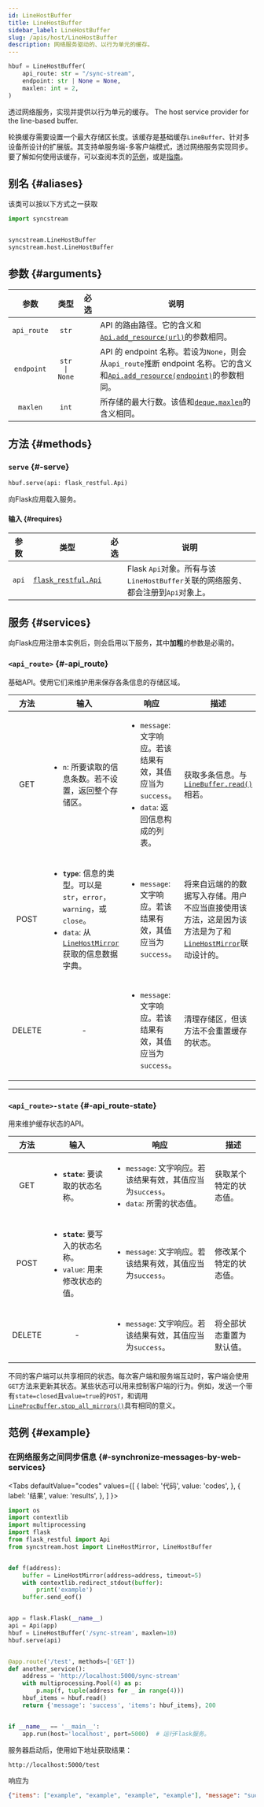 ```yaml
---
id: LineHostBuffer
title: LineHostBuffer
sidebar_label: LineHostBuffer
slug: /apis/host/LineHostBuffer
description: 网络服务驱动的、以行为单元的缓存。
---
```





<APITopBar type="class" source="host.LineHostBuffer" />

```python
hbuf = LineHostBuffer(
    api_route: str = "/sync-stream",
    endpoint: str | None = None,
    maxlen: int = 2,
)
```

透过网络服务，实现并提供以行为单元的缓存。
The host service provider for the line-based buffer.

轮换缓存需要设置一个最大存储区长度。该缓存是基础缓存`LineBuffer`、针对多设备所设计的扩展版。其支持单服务端-多客户端模式，透过网络服务实现同步。要了解如何使用该缓存，可以查阅本页的[范例](#example)，或是[指南](../../guides/sync-host.mdx)。

## 别名 {#aliases}

该类可以按以下方式之一获取

```python
import syncstream


syncstream.LineHostBuffer
syncstream.host.LineHostBuffer
```

## 参数 {#arguments}

|    参数     |     类型      | 必选 | <center>说明</center>                                                                                                                                              |
| :---------: | :-----------: | :--: | :----------------------------------------------------------------------------------------------------------------------------------------------------------------- |
| `api_route` |     `str`     |      | API 的路由路径。它的含义和[`Api.add_resource(url)`<IconExternalLink/>][link-addresource]的参数相同。                                                               |
| `endpoint`  | `str \| None` |      | API 的 endpoint 名称。若设为`None`，则会从`api_route`推断 endpoint 名称。它的含义和[`Api.add_resource(endpoint)`<IconExternalLink/>][link-addresource]的参数相同。 |
|  `maxlen`   |     `int`     |      | 所存储的最大行数。该值和[`deque.maxlen`<IconExternalLink/>][link-deque-maxlen]的含义相同。                                                                         |

## 方法 {#methods}

### <IconObjType type="method"/> `serve` {#-serve}

```python
hbuf.serve(api: flask_restful.Api)
```

向Flask应用载入服务。

#### 输入 {#requires}

| 参数  |                           类型                            |               必选                | <center>说明</center>                                                            |
| :---: | :-------------------------------------------------------: | :-------------------------------: | :------------------------------------------------------------------------------- |
| `api` | [`flask_restful.Api`<IconExternalLink/>][link-restfulapi] | <InlineIcon icon={vsiCheckIcon}/> | Flask `Api`对象。所有与该`LineHostBuffer`关联的网络服务、都会注册到`Api`对象上。 |

## 服务 {#services}

向Flask应用注册本实例后，则会启用以下服务，其中**加粗**的参数是必需的。

### <IconObjType type="service"/> `<api_route>` {#-api_route}

基础API。使用它们来维护用来保存各条信息的存储区域。

|  方法  | <center>输入</center>                                                                                                                                                       | <center>响应</center>                                                                                           | <center>描述</center>                                                                                                                  |
| :----: | :-------------------------------------------------------------------------------------------------------------------------------------------------------------------------- | :-------------------------------------------------------------------------------------------------------------- | :------------------------------------------------------------------------------------------------------------------------------------- |
|  GET   | <ul><li>`n`: 所要读取的信息条数。若不设置，返回整个存储区。</li></ul>                                                                                                       | <ul><li>`message`: 文字响应。若该结果有效，其值应当为`success`。</li><li>`data`: 返回信息构成的列表。</li></ul> | 获取多条信息。与[`LineBuffer.read()`](../mproc/LineBuffer.mdx#-read)相若。                                                             |
|  POST  | <ul><li>**`type`**: 信息的类型。可以是`str`，`error`，`warning`，或`close`。</li><li>`data`: 从[`LineHostMirror`](../host/LineHostMirror.mdx)获取的信息数据字典。</li></ul> | <ul><li>`message`: 文字响应。若该结果有效，其值应当为`success`。</li></ul>                                      | 将来自远端的的数据写入存储。用户不应当直接使用该方法，这是因为该方法是为了和[`LineHostMirror`](../host/LineHostMirror.mdx)联动设计的。 |
| DELETE | <center>-</center>                                                                                                                                                          | <ul><li>`message`: 文字响应。若该结果有效，其值应当为`success`。</li></ul>                                      | 清理存储区，但该方法不会重置缓存的状态。                                                                                               |

---

### <IconObjType type="service"/> `<api_route>-state` {#-api_route-state}

用来维护缓存状态的API。

|  方法  | <center>输入</center>                                                                 | <center>响应</center>                                                                                     | <center>描述</center>    |
| :----: | :------------------------------------------------------------------------------------ | :-------------------------------------------------------------------------------------------------------- | :----------------------- |
|  GET   | <ul><li>**`state`**: 要读取的状态名称。</li></ul>                                     | <ul><li>`message`: 文字响应。若该结果有效，其值应当为`success`。</li><li>`data`: 所需的状态值。</li></ul> | 获取某个特定的状态值。   |
|  POST  | <ul><li>**`state`**: 要写入的状态名称。</li><li>`value`: 用来修改状态的值。</li></ul> | <ul><li>`message`: 文字响应。若该结果有效，其值应当为`success`。</li></ul>                                | 修改某个特定的状态值。   |
| DELETE | <center>-</center>                                                                    | <ul><li>`message`: 文字响应。若该结果有效，其值应当为`success`。</li></ul>                                | 将全部状态重置为默认值。 |

不同的客户端可以共享相同的状态。每次客户端和服务端互动时，客户端会使用`GET`方法来更新其状态。某些状态可以用来控制客户端的行为。例如，发送一个带有`state=closed`且`value=true`的`POST`，和调用[`LineProcBuffer.stop_all_mirrors()`](../mproc/LineProcBuffer.mdx#-stop_all_mirrors)具有相同的意义。

## 范例 {#example}

### <IconObjType type="term"/> 在网络服务之间同步信息 {#-synchronize-messages-by-web-services}

<Tabs
  defaultValue="codes"
  values={[
    { label: '代码', value: 'codes', },
    { label: '结果', value: 'results', },
  ]
}>

<TabItem value="codes">

```python showLineNumbers title="sync_by_web_services.py"
import os
import contextlib
import multiprocessing
import flask
from flask_restful import Api
from syncstream.host import LineHostMirror, LineHostBuffer


def f(address):
    buffer = LineHostMirror(address=address, timeout=5)
    with contextlib.redirect_stdout(buffer):
        print('example')
    buffer.send_eof()


app = flask.Flask(__name__)
api = Api(app)
hbuf = LineHostBuffer('/sync-stream', maxlen=10)
hbuf.serve(api)


@app.route('/test', methods=['GET'])
def another_service():
    address = 'http://localhost:5000/sync-stream'
    with multiprocessing.Pool(4) as p:
        p.map(f, tuple(address for _ in range(4)))
    hbuf_items = hbuf.read()
    return {'message': 'success', 'items': hbuf_items}, 200


if __name__ == '__main__':
    app.run(host='localhost', port=5000)  # 运行Flask服务。
```

</TabItem>

<TabItem value="results">

服务器启动后，使用如下地址获取结果：

```html
http://localhost:5000/test
```

响应为

```json
{"items": ["example", "example", "example", "example"], "message": "success"}
```

</TabItem>
</Tabs>

[link-addresource]: https://flask-restful.readthedocs.io/en/latest/api.html#flask_restful.Api.add_resource
[link-restfulapi]: https://flask-restful.readthedocs.io/en/latest/api.html?highlight=api#id1
[link-deque-maxlen]: https://docs.python.org/zh-cn/3/library/collections.html#collections.deque.maxlen
